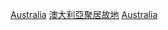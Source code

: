 {{Cat more|鬼鎮}}
{{Commons cat|Ghost towns in Australia}}

[[Category:大洋洲鬼鎮|Australia]]
[[Category:澳大利亞聚居故地|]]
[[Category:各國鬼鎮|Australia]]
